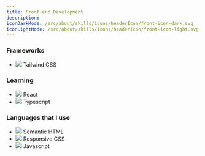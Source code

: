 ```yaml
---
title: Front-end Development
description:
iconDarkMode: /src/about/skills/icons/headerIcon/front-icon-dark.svg
iconLightMode: /src/about/skills/icons/headerIcon/front-icon-light.svg
---
```


### Frameworks

- ![](./icons/tailwind-icon.svg) Tailwind CSS

### Learning

- ![](./icons/react-icon.svg) React
- ![](./icons/typescript-icon.svg) Typescript

### Languages that I use

- ![](./icons/html5-icon.svg) Semantic HTML
- ![](./icons/css3-icon.svg) Responsive CSS
- ![](./icons/js-icon.svg) Javascript
